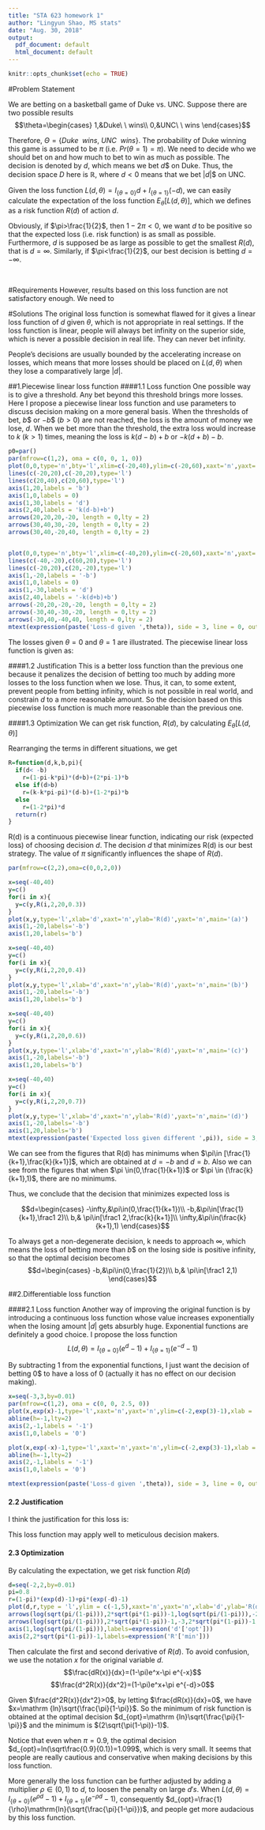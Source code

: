---
title: "STA 623 homework 1"
author: "Lingyun Shao, MS stats"
date: "Aug. 30, 2018"
output:
  pdf_document: default
  html_document: default
---

```{r setup, include=FALSE}
knitr::opts_chunk$set(echo = TRUE)
```

#Problem Statement

We are betting on a basketball game of Duke vs. UNC. Suppose there are two possible results
$$\theta=\begin{cases}
1,&Duke\ \ wins\\
0,&UNC\ \ wins
\end{cases}$$

Therefore, $\Theta=\left\{Duke\ \ wins,\ UNC\ \ wins\right\}$. The probability of Duke winning this game is assumed to be $\pi$ (i.e. $Pr(\theta=1)=\pi$). We need to decide who we should bet on and how much to bet to win as much as possible. The decision is denoted by $d$, which means we bet $d\$$ on Duke. Thus, the decision space $D$ here is $\mathbb R$, where $d<0$ means that we bet $|d|\$$ on UNC.
\par

Given the loss function $L(d,\theta)=I_{\left\{\theta=0\right\}}d+I_{\left\{\theta=1\right\}}(-d)$, we can easily calculate the expectation of the loss function $E_{\theta}[L(d,\theta)]$, which we defines as a risk function $R(d)$ of action $d$.
\begin{eqnarray*}
R(d)&\triangleq&E_{\theta}[L(d,\theta)]\\
		&=&E_{\theta}[I_{\left\{\theta=0\right\}}d+I_{\left\{\theta=1\right\}}(-d)]\\
		&=&(1-\pi)d+\pi(-d)\\
		&=&(1-2\pi)d
	\end{eqnarray*}
	
Obviously, if $\pi>\frac{1}{2}$, then $1-2\pi<0$, we want $d$ to be positive so that the expected loss (i.e. risk function) is as small as possible. Furthermore, $d$ is supposed be as large as possible to get the smallest $R(d)$, that is $d=\infty$. Similarly, if $\pi<\frac{1}{2}$, our best decision is betting $d=-\infty$.

&nbsp;

#Requirements
However, results based on this loss function are not satisfactory enough. We need to
\begin{itemize}
\item Propose a "better" loss function for the above problem.

\item Justify the choice (in words).

\item Show a non-degenerate decision that minimizes the expected loss $R(d)$.
\end{itemize}

#Solutions
The original loss function is somewhat flawed for it gives a linear loss function of $d$ given $\theta$, which is not appropriate in real settings. 
If the loss function is linear, people will always bet infinity on the superior side, which is never a possible decision in real life. They can never bet infinity.

People's decisions are usually bounded by the accelerating increase on losses, which means that more losses should be placed on $L(d,\theta)$ when they lose a comparatively large $|d|$.

##1.Piecewise linear loss function
####1.1 Loss function
One possible way is to give a threshold. Any bet beyond this threshold brings more losses.
Here I propose a piecewise linear loss function and use parameters to discuss decision making on a more general basis.
When the thresholds of bet, $b\$$ or $-b\$$ ($b>0$) are not reached, the loss is the amount of money we lose, $d$. When we bet more than the threshold, the extra loss would increase to $k$ ($k>1$) times, meaning the loss is $k(d-b)+b$ or $-k(d+b)-b$.

```{r loss1,echo=FALSE,fig.height=3.4,fig.width=6}
p0=par()
par(mfrow=c(1,2), oma = c(0, 0, 1, 0))
plot(0,0,type='n',bty='l',xlim=c(-20,40),ylim=c(-20,60),xaxt='n',yaxt='n',xlab='',ylab=expression(paste('L(d,',theta,')')),main=expression(paste(theta, ' = 0')))
lines(c(-20,20),c(-20,20),type='l')
lines(c(20,40),c(20,60),type='l')
axis(1,20,labels = 'b')
axis(1,0,labels = 0)
axis(1,30,labels = 'd')
axis(2,40,labels = 'k(d-b)+b')
arrows(20,20,20,-20, length = 0,lty = 2)
arrows(30,40,30,-20, length = 0,lty = 2)
arrows(30,40,-20,40, length = 0,lty = 2)


plot(0,0,type='n',bty='l',xlim=c(-40,20),ylim=c(-20,60),xaxt='n',yaxt='n',xlab='',ylab=expression(paste('L(d,',theta,')')),main=expression(paste(theta, ' = 1')))
lines(c(-40,-20),c(60,20),type='l')
lines(c(-20,20),c(20,-20),type='l')
axis(1,-20,labels = '-b')
axis(1,0,labels = 0)
axis(1,-30,labels = 'd')
axis(2,40,labels = '-k(d+b)+b')
arrows(-20,20,-20,-20, length = 0,lty = 2)
arrows(-30,40,-30,-20, length = 0,lty = 2)
arrows(-30,40,-40,40, length = 0,lty = 2)
mtext(expression(paste('Loss-d given ',theta)), side = 3, line = 0, outer = T)
```

The losses given $\theta=0$ and $\theta=1$ are illustrated. The piecewise linear loss function is given as:
\begin{eqnarray*}
L(d,\theta)&=&I_{\left\{\theta=0\right\}}I_{\left\{d\leq b\right\}}d\\
		&+&I_{\left\{\theta=0\right\}}I_{\left\{d > b\right\}}[k(d-b)+b]\\
		&+&I_{\left\{\theta=1\right\}}I_{\left\{d\geq -b\right\}}(-d)\\
		&+&I_{\left\{\theta=1\right\}}I_{\left\{d<-b\right\}}[-k(d+b)+b]
	\end{eqnarray*}

####1.2 Justification
This is a better loss function than the previous one because it penalizes the decision of betting too much by adding more losses to the loss function when we lose. Thus, it can, to some extent, prevent people from betting infinity, which is not possible in real world, and constrain $d$ to a more reasonable amount. So the decision based on this piecewise loss function is much more reasonable than the  previous one.


####1.3 Optimization
We can get risk function, $R(d)$, by calculating $E_{\theta}[L(d,\theta)]$

\begin{eqnarray*}
R(d)&=&E_{\theta}[L(d,\theta)]\\
    &=&(1-\pi)I_{\left\{d\leq b\right\}}d\\
		&+&(1-\pi)(1-I_{\left\{d \leq b\right\}})[k(d-b)+b]\\
		&+&\pi I_{\left\{d\geq -b\right\}}(-d)\\
		&+&\pi (1-I_{\left\{d\geq-b\right\}})[-k(d+b)+b]
	\end{eqnarray*}

Rearranging the terms in different situations, we get
\begin{itemize}
\item when $d\in[-b,b]$
$$R(d)=(1-2\pi)d$$
\item when $d \in (-\infty,-b)$
$$R(d)=[1-(k+1)\pi](d+b)+(2\pi-1)b$$
\item when $d \in (d,\infty)$
$$R(d)=[k-(k+1)\pi](d-b)+(1-2\pi)b$$
\end{itemize}

```{r rd1,echo=FALSE}
R=function(d,k,b,pi){
  if(d< -b)
    r=(1-pi-k*pi)*(d+b)+(2*pi-1)*b
  else if(d>b)
    r=(k-k*pi-pi)*(d-b)+(1-2*pi)*b
  else
    r=(1-2*pi)*d
  return(r)
}
```

R(d) is a continuous piecewise linear function, indicating our risk (expected loss) of choosing decision $d$. The decision $d$ that minimizes R(d) is our best strategy. The value of $\pi$ significantly influences the shape of $R(d)$.

```{r rp2,echo=FALSE,fig.height=5.5}
par(mfrow=c(2,2),oma=c(0,0,2,0))

x=seq(-40,40)
y=c()
for(i in x){
  y=c(y,R(i,2,20,0.3))
}
plot(x,y,type='l',xlab='d',xaxt='n',ylab='R(d)',yaxt='n',main='(a)')
axis(1,-20,labels='-b')
axis(1,20,labels='b')

x=seq(-40,40)
y=c()
for(i in x){
  y=c(y,R(i,2,20,0.4))
}
plot(x,y,type='l',xlab='d',xaxt='n',ylab='R(d)',yaxt='n',main='(b)')
axis(1,-20,labels='-b')
axis(1,20,labels='b')

x=seq(-40,40)
y=c()
for(i in x){
  y=c(y,R(i,2,20,0.6))
}
plot(x,y,type='l',xlab='d',xaxt='n',ylab='R(d)',yaxt='n',main='(c)')
axis(1,-20,labels='-b')
axis(1,20,labels='b')

x=seq(-40,40)
y=c()
for(i in x){
  y=c(y,R(i,2,20,0.7))
}
plot(x,y,type='l',xlab='d',xaxt='n',ylab='R(d)',yaxt='n',main='(d)')
axis(1,-20,labels='-b')
axis(1,20,labels='b')
mtext(expression(paste('Expected loss given different ',pi)), side = 3, line = 0, outer = T)
```

\begin{itemize}
\item when $\pi \in(0,\frac{1}{k+1})$, $0<[1-(k+1)\pi]<(1-2\pi)<[k-(k+1)\pi]$, the function of $R(d)$ looks like (a)
\item when $\pi \in[\frac{1}{k+1},\frac{1}{2})$, $[1-(k+1)\pi]\leq0<(1-2\pi)<[k-(k+1)\pi]$, the function of $R(d)$ looks like (b)
\item when $\pi \in[\frac{1}{2},\frac{k}{k+1}]$, $[1-(k+1)\pi]<(1-2\pi)\leq0 \leq[k-(k+1)\pi]$, the function of $R(d)$ looks like (c)
\item when $\pi \in(\frac{k}{k+1},1)$, $[1-(k+1)\pi]<(1-2\pi)<[k-(k+1)\pi]\leq0$, the function of $R(d)$ looks like (d)
\end{itemize}

We can see from the figures that R(d) has minimums when $\pi\in [\frac{1}{k+1},\frac{k}{k+1}]$, which are obtained at $d=-b$ and $d=b$. Also we can see from the figures that when $\pi \in(0,\frac{1}{k+1})$ or $\pi \in (\frac{k}{k+1},1)$, there are no minimums. 

Thus, we conclude that the decision that minimizes expected loss is

$$d=\begin{cases}
  -\infty,&\pi\in(0,\frac{1}{k+1})\\
  -b,&\pi\in[\frac{1}{k+1},\frac1 2)\\
  b,& \pi\in[\frac1 2,\frac{k}{k+1}]\\
  \infty,&\pi\in(\frac{k}{k+1},1)
\end{cases}$$

To always get a non-degenerate decision, k needs to approach $\infty$, which means the loss of betting more than $b\$$ on the losing side is positive infinity, so that the optimal decision becomes
$$d=\begin{cases}
  -b,&\pi\in(0,\frac{1}{2})\\
  b,& \pi\in[\frac1 2,1)
\end{cases}$$

##2.Differentiable loss function

####2.1 Loss function
Another way of improving the original function is by introducing a continuous loss function whose value increases exponentially when the losing amount $|d|$ gets absurbly huge. Exponential functions are definitely a good choice. I propose the loss function
$$L(d,\theta)=I_{\left\{\theta=0\right\}}(e^d-1)+I_{\left\{\theta=1\right\}}(e^{-d}-1)$$

By subtracting 1 from the exponential functions, I just want the decision of betting $0\$$ to have a loss of $0$ (actually it has no effect on our decision making).

```{r loss2,echo=FALSE,fig.height=4}
x=seq(-3,3,by=0.01)
par(mfrow=c(1,2), oma = c(0, 0, 2.5, 0))
plot(x,exp(x)-1,type='l',xaxt='n',yaxt='n',ylim=c(-2,exp(3)-1),xlab = 'd',ylab= expression(paste('L(d,',theta,')')),main = expression(paste(theta,'= 0')))
abline(h=-1,lty=2)
axis(2,-1,labels = '-1')
axis(1,0,labels = '0')

plot(x,exp(-x)-1,type='l',xaxt='n',yaxt='n',ylim=c(-2,exp(3)-1),xlab = 'd',ylab= expression(paste('L(d,',theta,')')),main = expression(paste(theta,'= 1')))
abline(h=-1,lty=2)
axis(2,-1,labels = '-1')
axis(1,0,labels = '0')

mtext(expression(paste('Loss-d given ',theta)), side = 3, line = 0, outer = T)
```

#### 2.2 Justification
I think the justification for this loss is:
\begin{itemize}
\item It penalizes the action of betting way too much by using a exponentially growing loss, thus preventing the decision of betting infinity from happening
\item The negative loss is bounded and the derivative of loss function decreases as d approaches $-\infty$. It's getting harder to be satisfy people when they have more by the Law of diminishing marginal utility.
\end{itemize}

This loss function may apply well to meticulous decision makers. 

#### 2.3 Optimization
By calculating the expectation, we get risk function $R(d)$

\begin{eqnarray*}
R(d)&=&E_{\theta}[L(d,\theta)]\\
    &=&E_{\theta}[I_{\left\{\theta=0\right\}}(e^d-1)+I_{\left\{\theta=1\right\}}(e^{-d}-1)]\\
    &=&(1-\pi)(e^d-1)+\pi(e^{-d}-1)
	\end{eqnarray*}

```{r risk2,echo=FALSE}
d=seq(-2,2,by=0.01)
pi=0.8
r=(1-pi)*(exp(d)-1)+pi*(exp(-d)-1)
plot(d,r,type = 'l',ylim = c(-1,5),xaxt='n',yaxt='n',xlab='d',ylab='R(d)',main='Risk function (expected loss)')
arrows(log(sqrt(pi/(1-pi))),2*sqrt(pi*(1-pi))-1,log(sqrt(pi/(1-pi))),-2,length = 0,lty=2)
arrows(log(sqrt(pi/(1-pi))),2*sqrt(pi*(1-pi))-1,-3,2*sqrt(pi*(1-pi))-1,length = 0,lty=2)
axis(1,log(sqrt(pi/(1-pi))),labels=expression('d'['opt']))
axis(2,2*sqrt(pi*(1-pi))-1,labels=expression('R'['min']))
```

Then calculate the first and second derivative of $R(d)$. To avoid confusion, we use the notation $x$ for the original variable $d$.
$$\frac{dR(x)}{dx}=(1-\pi)e^x-\pi e^{-x}$$
$$\frac{d^2R(x)}{dx^2}=(1-\pi)e^x+\pi e^{-d}>0$$

Given $\frac{d^2R(x)}{dx^2}>0$, by letting $\frac{dR(x)}{dx}=0$, we have $x=\mathrm {ln}\sqrt{\frac{\pi}{1-\pi}}$. So the minimum of risk function is obtained at the optimal decision $d_{opt}=\mathrm {ln}\sqrt{\frac{\pi}{1-\pi}}$ and the minimum is $(2\sqrt{\pi(1-\pi)}-1)$.

Notice that even when $\pi=0.9$, the optimal decision $d_{opt}=ln(\sqrt\frac{0.9}{0.1})=1.099$, which is very small. It seems that people are really cautious and conservative when making decisions by this loss function. 

More generally the loss function can be further adjusted by adding a multiplier $\rho\in(0,1)$ to $d$, to loosen the penalty on large $d's$.
When $L(d,\theta)=I_{\left\{\theta=0\right\}}(e^{\rho d}-1)+I_{\left\{\theta=1\right\}}(e^{-\rho d}-1)$,  consequently $d_{opt}=\frac{1}{\rho}\mathrm{ln}(\sqrt{\frac{\pi}{1-\pi}})$, and people get more audacious by this loss function.